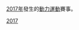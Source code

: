 [[2017年|2017年]]發生的[[動力運動|動力運動]]賽事。
{{year by category
|m=2
|c=0
|d=1
|y=7
|cat=動力運動
|sortkey=動力運動
|parent=依年份劃分的動力運動
|subcat=2017年體育
}}

[[Category:2010年代動力運動|2017]]